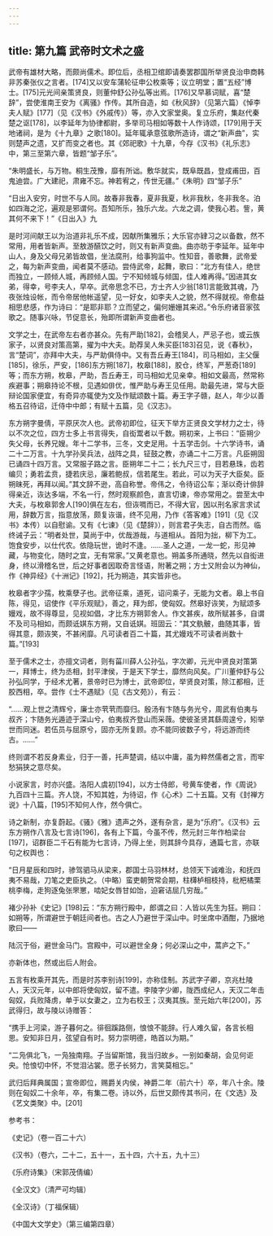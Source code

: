 ```yaml
---
---
---
```

title: 第九篇 武帝时文术之盛
---




武帝有雄材大略，而颇尚儒术。即位后，丞相卫绾即请奏罢郡国所举贤良治申商韩非苏秦张仪之言者。[174]又以安车蒲轮征申公枚乘等；议立明堂；置“五经”博士。[175]元光间亲策贤良，则董仲舒公孙弘等出焉。[176]又早慕词赋，喜“楚辞”，尝使淮南王安为《离骚》作传。其所自造，如《秋风辞》（见第六篇）《悼李夫人赋》[177]（见《汉书》《外戚传》）等，亦入文家堂奥。复立乐府，集赵代秦楚之讴[178]，以李延年为协律都尉，多举司马相如等数十人作诗颂，[179]用于天地诸祠，是为《十九章》之歌[180]。延年辄承意弦歌所造诗，谓之“新声曲”，实则楚声之遗，又扩而变之者也。其《郊祀歌》十九章，今存《汉书》《礼乐志》中，第三至第六章，皆题“邹子乐”。

“朱明盛长，与万物。桐生茂豫，靡有所诎。敷华就实，既阜既昌，登成甫田，百鬼迪尝。广大建祀，肃雍不忘。神若宥之，传世无疆。”《朱明》四“邹子乐”

“日出入安穷，时世不与人同。故春非我春，夏非我夏，秋非我秋，冬非我冬。泊如四海之沱，遍观是邪谓何。吾知所乐，独乐六龙。六龙之调，使我心若。訾，黄其何不来下！”《日出入》九

是时河间献王以为治道非礼乐不成，因献所集雅乐；大乐官亦肄习之以备数，然不常用，用者皆新声。至敖游醼饮之时，则又有新声变曲。曲亦昉于李延年。延年中山人，身及父母兄弟皆故倡，坐法腐刑，给事狗监中。性知音，善歌舞，武帝爱之，每为新声变曲，闻者莫不感动。尝侍武帝，起舞，歌曰：“北方有佳人，绝世而独立，一顾倾人城，再顾倾人国。宁不知倾城与倾国，佳人难再得。”因进其女弟，得幸，号李夫人，早卒。武帝思念不已，方士齐人少翁[181]言能致其魂，乃夜张烛设帐，而令帝居他帐遥望，见一好女，如李夫人之貌，然不得就视。帝愈益相思悲感，作为诗曰：“是耶非耶？立而望之，偏何姗姗其来迟。”令乐府诸音家弦歌之。随事兴咏，节促意长，殆即所谓新声变曲者也。

文学之士，在武帝左右者亦甚众。先有严助[182]，会稽吴人，严忌子也，或云族家子，以贤良对策高第，擢为中大夫。助荐吴人朱买臣[183]召见，说《春秋》，言“楚词”，亦拜中大夫，与严助俱侍中。又有吾丘寿王[184]，司马相如，主父偃[185]，徐乐，严安，[186]东方朔[187]，枚皋[188]，胶仓，终军，严葱奇[189]等；而东方朔，枚皋，严助，吾丘寿王，司马相如尤见亲幸。相如文最高，然常称疾避事；朔皋持论不根，见遇如俳优，惟严助与寿王见任用。助最先进，常与大臣辩论国家便宜，有奇异亦辄使为文及作赋颂数十篇。寿王字子赣，赵人，年少以善格五召待诏，迁侍中中郎；有赋十五篇，见《汉志》。

东方朔字曼倩，平原厌次人也。武帝初即位，征天下举方正贤良文学材力之士，待以不次之位，四方士多上书言得失，自衒鬻者以千数。朔初来，上书曰：“臣朔少失父母，长养兄嫂。年十二学书，三冬，文史足用。十五学击剑。十六学诗书，诵二十二万言。十九学孙吴兵法，战阵之具，钲鼓之教，亦诵二十二万言。凡臣朔固已诵四十四万言。又常服子路之言。臣朔年二十二；长九尺三寸，目若悬珠，齿若编贝；勇若孟贲，捷若庆忌，廉若鲍叔，信若尾生。若此，可以为天子大臣矣。臣朔昧死，再拜以闻。”其文辞不逊，高自称誉。帝伟之，令待诏公车；渐以奇计俳辞得亲近，诙达多端，不名一行，然时观察颜色，直言切谏，帝亦常用之。尝至太中大夫，与枚皋郭舍人[190]俱在左右，但诙啁而已，不得大官，因以刑名家言求试用，辞数万言，指意放荡，颇复诙谐，终不见用，乃作《答客难》[191]（见《汉书》本传）以自慰谕。又有《七谏》（见《楚辞》），则言君子失志，自古而然。临终诫子云：“明者处世，莫尚于中，优哉游哉，与道相从。首阳为拙，柳下为工。饱食安步，以仕代农。依隐玩世，诡时不逢。……圣人之道，一龙一蛇，形见神藏，与物变化，随时之宜，无有常家。”又黄老意也。朔盖多所通晓，然先以自衒进身，终以滑稽名世，后之好事者因取奇言怪语，附著之朔；方士又附会以为神仙，作《神异经》《十洲记》[192]，托为朔造，其实皆非也。

枚皋者字少孺，枚乘孽子也。武帝征乘，道死，诏问乘子，无能为文者。皋上书自陈，得见，诏使作《平乐观赋》，善之，拜为郎，使匈奴。然皋好诙笑，为赋颂多嫚戏，故不得尊显，见视如倡，才比东方朔郭舍人。作文甚疾，故所赋甚多，自谓不及司马相如，而颇诋娸东方朔，又自诋娸。班固云：“其文骫骳，曲随其事，皆得其意，颇诙笑，不甚闲靡。凡可读者百二十篇，其尤嫚戏不可读者尚数十篇。”[193]

至于儒术之士，亦擅文词者，则有菑川薛人公孙弘，字次卿，元光中贤良对策第一，拜博士，终为丞相，封平津侯，于是天下学士，靡然向风矣。广川董仲舒与公孙弘同学，于经术尤著，景帝时已为博士，武帝即位，举贤良对策，除江都相，迁胶西相，卒。尝作《士不遇赋》（见《古文苑》），有云：

“……观上世之清辉兮，廉士亦茕茕而靡归。殷汤有卞随与务光兮，周武有伯夷与叔齐；卞随务光遁迹于深山兮，伯夷叔齐登山而采薇。使彼圣贤其繇周遑兮，矧举世而同迷。若伍员与屈原兮，固亦无所复顾。亦不能同彼数子兮，将远游而终古。……”

终则谓不若反身素业，归于一善，托声楚调，结以中庸，虽为粹然儒者之言，而牢愁狷狭之意尽矣。

小说家言，时亦兴盛。洛阳人虞初[194]，以方士侍郎，号黄车使者，作《周说》九百四十三篇。齐人饶，不知其姓，为待诏，作《心术》二十五篇。又有《封禅方说》十八篇，[195]不知何人作，然今俱亡。

诗之新制，亦复蔚起。《骚》《雅》遗声之外，遂有杂言，是为“乐府”。《汉书》云东方朔作八言及七言诗[196]，各有上下篇，今虽不传，然元封三年作柏梁台[197]，诏群臣二千石有能为七言诗，乃得上坐，则其辞今具存，通篇七言，亦联句之权舆也：

“日月星辰和四时，骖驾驷马从梁来，郡国士马羽林材，总领天下诚难治，和抚四夷不易哉，刀笔之吏臣执之。（中略）蛮吏朝贺常会期，柱欂栌相枝持，枇杷橘栗桃李梅，走狗逐兔张罘罳，啮妃女唇甘如饴，迫窘诘屈几穷哉。”

褚少孙补《史记》[198]云：“东方朔行殿中，郎谓之曰：人皆以先生为狂。朔曰：如朔等，所谓避世于朝廷间者也。古之人乃避世于深山中。时坐席中酒酣，乃据地歌曰——

陆沉于俗，避世金马门。宫殿中，可以避世全身；何必深山之中，蒿庐之下。”

亦新体也，然或出后人附会。

五言有枚乘开其先，而是时苏李别诗[199]，亦称佳制。苏武字子卿，京兆杜陵人，天汉元年，以中郎将使匈奴，留不遣。李陵字少卿，陇西成纪人，天汉二年击匈奴，兵败降虏，单于以女妻之，立为右校王；汉夷其族。至元始六年[200]，苏武得归，故与陵以诗赠答：

“携手上河梁，游子暮何之。徘徊蹊路侧，悢悢不能辞。行人难久留，各言长相思。安知非日月，弦望自有时。努力崇明德，皓首以为期。”

“二凫俱北飞，一凫独南翔。子当留斯馆，我当归故乡。一别如秦胡，会见何讵央。怆悢切中怀，不觉泪沾裳。愿子长努力，言笑莫相忘。”

武归后拜典属国；宣帝即位，赐爵关内侯，神爵二年（前六十）卒，年八十余。陵则在匈奴二十余年，卒，有集二卷。诗以外，后世又颇传其书问，在《文选》及《艺文类聚》中。[201]

参考书：

《史记》（卷一百二十六）

《汉书》（卷六，二十二，五十一，五十四，六十五，九十三）

《乐府诗集》（宋郭茂倩编）

《全汉文》（清严可均辑）

《全汉诗》（丁福保辑）

《中国大文学史》（第三编第四章）